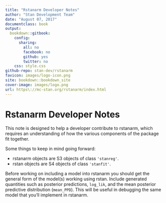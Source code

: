 ```yaml
---
title: "Rstanarm Developer Notes"
author: "Stan Development Team"
date: "August 07, 2017"
documentclass: book
output:
  bookdown::gitbook:
    config:
      sharing:
        all: no
        facebook: no
        github: yes
        twitter: no
    css: style.css
github-repo: stan-dev/rstanarm
favicon: images/logo-icon.png
site: bookdown::bookdown_site
cover-image: images/logo.png
url: https\://mc-stan.org/rstanarm/index.html
---
```


# Rstanarm Developer Notes {-}

This note is designed to help a developer contribute to rstanarm, which requires an understanding of how the various components of the package fit together.

Some things to keep in mind going forward:

* rstanarm objects are S3 objects of class `'stanreg'`.
* rstan objects are S4 objects of class `'stanfit'`.

Before working on including a model into rstanarm you should get the general form of the model(s) working using rstan. Include generated quantities such as posterior predictions, `log_lik`, and the mean posterior predictive distribution (`mean_PPD`). This will be useful in debugging the same model that you'll implement in rstanarm.
